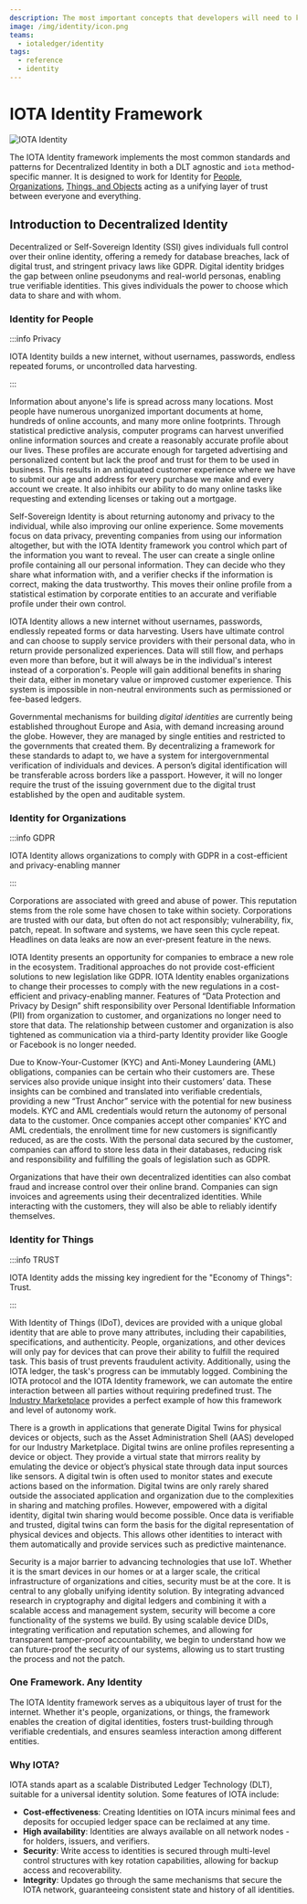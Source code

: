 ```yaml
---
description: The most important concepts that developers will need to know to utilize IOTA Identity to its full potential.
image: /img/identity/icon.png
teams:
  - iotaledger/identity
tags:
  - reference
  - identity
---
```

# IOTA Identity Framework

![IOTA Identity](/img/banner/banner_identity.svg)

The IOTA Identity framework implements the most common standards and patterns for Decentralized Identity in both a DLT agnostic and `iota` method-specific manner.
It is designed to work for Identity for [People](#identity-for-people), [Organizations](#identity-for-organizations),
[Things, and Objects](#identity-for-things) acting as a unifying layer of trust between everyone and everything.

## Introduction to Decentralized Identity

Decentralized or Self-Sovereign Identity (SSI) gives individuals full control over their online identity,
offering a remedy for database breaches, lack of digital trust, and stringent privacy laws like GDPR.
Digital identity bridges the gap between online pseudonyms and real-world personas, enabling true verifiable identities. This gives individuals the power to choose which data to share and with whom.

### Identity for People

:::info Privacy

IOTA Identity builds a new internet, without usernames, passwords, endless repeated forums, or uncontrolled data harvesting.

:::

Information about anyone's life is spread across many locations. Most people have numerous unorganized important documents at home, hundreds of online accounts, and many more online footprints. Through statistical predictive analysis, computer programs can harvest unverified online information sources and create a reasonably accurate profile about our lives. These profiles are accurate enough for targeted advertising and personalized content but lack the proof and trust for them to be used in business. This results in an antiquated customer experience where we have to submit our age and address for every purchase we make and every account we create. It also inhibits our ability to do many online tasks like requesting and extending licenses or taking out a mortgage.

Self-Sovereign Identity is about returning autonomy and privacy to the individual, while also improving our online experience. Some movements focus on data privacy, preventing companies from using our information altogether, but with the IOTA Identity framework you control which part of the information you want to reveal. The user can create a single online profile containing all our personal information. They can decide who they share what information with, and a verifier checks if the information is correct, making the data trustworthy. This moves their online profile from a statistical estimation by corporate entities to an accurate and verifiable profile under their own control.

IOTA Identity allows a new internet without usernames, passwords, endlessly repeated forms or data harvesting. Users have ultimate control and can choose to supply service providers with their personal data, who in return provide personalized experiences. Data will still flow, and perhaps even more than before, but it will always be in the individual's interest instead of a corporation's. People will gain additional benefits in sharing their data, either in monetary value or improved customer experience. This system is impossible in non-neutral environments such as permissioned or fee-based ledgers.

Governmental mechanisms for building _digital identities_ are currently being established throughout Europe and Asia, with demand increasing around the globe. However, they are managed by single entities and restricted to the governments that created them. By decentralizing a framework for these standards to adapt to, we have a system for intergovernmental verification of individuals and devices. A person’s digital identification will be transferable across borders like a passport. However, it will no longer require the trust of the issuing government due to the digital trust established by the open and auditable system.

### Identity for Organizations

:::info GDPR

IOTA Identity allows organizations to comply with GDPR in a cost-efficient and privacy-enabling manner

:::

Corporations are associated with greed and abuse of power. This reputation stems from the role some have chosen to take within society. Corporations are trusted with our data, but often do not act responsibly; vulnerability, fix, patch, repeat. In software and systems, we have seen this cycle repeat. Headlines on data leaks are now an ever-present feature in the news.

IOTA Identity presents an opportunity for companies to embrace a new role in the ecosystem. Traditional approaches do not provide cost-efficient solutions to new legislation like GDPR. IOTA Identity enables organizations to change their processes to comply with the new regulations in a cost-efficient and privacy-enabling manner. Features of “Data Protection and Privacy by Design” shift responsibility over Personal Identifiable Information (PII) from organization to customer, and organizations no longer need to store that data. The relationship between customer and organization is also tightened as communication via a third-party Identity provider like Google or Facebook is no longer needed.

Due to Know-Your-Customer (KYC) and Anti-Money Laundering (AML) obligations, companies can be certain who their customers are. These services also provide unique insight into their customers’ data. These insights can be combined and translated into verifiable credentials, providing a new “Trust Anchor” service with the potential for new business models. KYC and AML credentials would return the autonomy of personal data to the customer. Once companies accept other companies' KYC and AML credentials, the enrollment time for new customers is significantly reduced, as are the costs. With the personal data secured by the customer, companies can afford to store less data in their databases, reducing risk and responsibility and fulfilling the goals of legislation such as GDPR.

Organizations that have their own decentralized identities can also combat fraud and increase control over their online brand. Companies can sign invoices and agreements using their decentralized identities. While interacting with the customers, they will also be able to reliably identify themselves.

### Identity for Things

:::info TRUST

IOTA Identity adds the missing key ingredient for the "Economy of Things": Trust.

:::

With Identity of Things (IDoT), devices are provided with a unique global identity that are able to prove many attributes, including their capabilities, specifications, and authenticity. People, organizations, and other devices will only pay for devices that can prove their ability to fulfill the required task. This basis of trust prevents fraudulent activity. Additionally, using the IOTA ledger, the task's progress can be immutably logged. Combining the IOTA protocol and the IOTA Identity framework, we can automate the entire interaction between all parties without requiring predefined trust. The [Industry Marketplace](https://industry.iota.org/) provides a perfect example of how this framework and level of autonomy work.

There is a growth in applications that generate Digital Twins for physical devices or objects, such as the Asset Administration Shell (AAS) developed for our Industry Marketplace. Digital twins are online profiles representing a device or object. They provide a virtual state that mirrors reality by emulating the device or object’s physical state through data input sources like sensors. A digital twin is often used to monitor states and execute actions based on the information. Digital twins are only rarely shared outside the associated application and organization due to the complexities in sharing and matching profiles. However, empowered with a digital identity, digital twin sharing would become possible. Once data is verifiable and trusted, digital twins can form the basis for the digital representation of physical devices and objects. This allows other identities to interact with them automatically and provide services such as predictive maintenance.

Security is a major barrier to advancing technologies that use IoT. Whether it is the smart devices in our homes or at a larger scale, the critical infrastructure of organizations and cities, security must be at the core. It is central to any globally unifying identity solution. By integrating advanced research in cryptography and digital ledgers and combining it with a scalable access and management system, security will become a core functionality of the systems we build. By using scalable device DIDs, integrating verification and reputation schemes, and allowing for transparent tamper-proof accountability, we begin to understand how we can future-proof the security of our systems, allowing us to start trusting the process and not the patch.

### One Framework. Any Identity

The IOTA Identity framework serves as a ubiquitous layer of trust for the internet. Whether it's people, organizations, or things, the framework enables the creation of digital identities, fosters trust-building through verifiable credentials, and ensures seamless interaction among different entities.

### Why IOTA?

IOTA stands apart as a scalable Distributed Ledger Technology (DLT), suitable for a universal identity solution. Some features of IOTA include:

* **Cost-effectiveness**: Creating Identities on IOTA incurs minimal fees and deposits for occupied ledger space can be reclaimed at any time.
* **High availability**: Identities are always available on all network nodes - for holders, issuers, and verifiers.
* **Security**: Write access to identities is secured through multi-level control structures with key rotation capabilities, allowing for backup access and recoverability.
* **Integrity**: Updates go through the same mechanisms that secure the IOTA network, guaranteeing consistent state and history of all identities.
